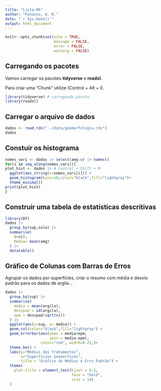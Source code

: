 ```yaml
---
title: "Lista-06"
author: "Panosso, A. R."
date: "`r Sys.Date()`"
output: html_document
---
```


```r
knitr::opts_chunk$set(echo = TRUE,
                      message = FALSE,
                      error = FALSE,
                      warning = FALSE)
```

## Carregando os pacotes

Vamos carregar os pacotes **tidyverse** e **readxl**.

Para criar uma "Chunk" utilize (Control + Alt + I).

```r
library(tidyverse) # carregando pacote
library(readxl)
```

## Carregar o arquivo de dados

```r
dados <- read_rds("../data/geomorfologia.rds")
dados
```

## Constuir os histograma

```r
nomes_vari <- dados |> select(amg:v) |> names()
for(i in seq_along(nomes_vari)){
plot_hist <- dados |> # Control + Shift + M
  ggplot(aes_string(x=nomes_vari[i])) +
  geom_histogram(bins=10,color="black",fill="lightgray")+
  theme_minimal()
print(plot_hist)
}
```

## Construir uma tabela de estatísticas descritivas

```r
library(DT)
dados |> 
  group_by(sup,solo) |> 
  summarise(
    N=n(),
    Media= mean(amg)
  ) |> 
  datatable()
```
## Gráfico de Colunas com Barras de Erros

Agrupar os dados por superfícies, criar o resumo com média e desvio padrão para os dados de argila...

```r
dados |> 
  group_by(sup) |> 
  summarise(
    media = mean(argila),
    desvpad = sd(argila),
    epm = desvpad/sqrt(n()) 
  ) |> 
  ggplot(aes(x=sup, y= media)) +
  geom_col(color="black",fill="lightgray") +
  geom_errorbar(aes(ymax = media+epm,
                    ymin = media-epm),
                color="red", width=0.25,)+
  theme_bw() +
  labs(y="Médias dos Tratamentos",
       x="Superfícies Geomórficas",
       title = "Gráfico de Médias e Erro Padrão") +
  theme(
    plot.title = element_text(hjust = 0.5,
                              face = "bold",
                              size = 14)
  )
```




















